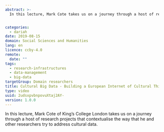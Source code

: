 ```yaml
---
abstract: >-
  In this lecture, Mark Cote takes us on a journey through a host of research projects that contextualise the way that he and other researchers try to address cultural data.


categories:
  - dariah
date: 2019-08-15
domain: Social Sciences and Humanities
lang: en
licence: ccby-4.0
remote:
  date: ""
tags:
  - research-infrastructures
  - data-management
  - big-data
targetGroup: Domain researchers
title: Cultural Big Data - Building a European Internet of Cultural Things
type: video
uuid: 2udsxpvbnpovuXtaj2AY-
version: 1.0.0
---
```


In this lecture, Mark Cote of King’s College London takes us on a journey through a host of research projects that contextualise the way that he and other researchers try to address cultural data.

<VideoCard
  title="Cultural Big Data"
  subtitle="Building a European Internet of Cultural Things"
  id="6Vjhm6SJhpo"
  image="images/mark-cote.png"
/>
